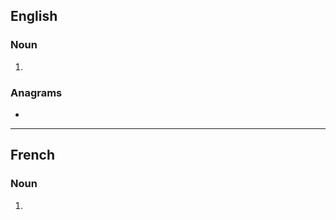 ==English==

===Noun===
{{head|en|noun form}}

# {{plural of|ogre|lang=en}}

===Anagrams===
* {{anagrams|en|a=egors|Geros|Grose|Regos|goers|gores|gorse|regos|soger}}

----

==French==

===Noun===
{{head|fr|noun plural form|g=m}}

# {{plural of|ogre|lang=fr}}